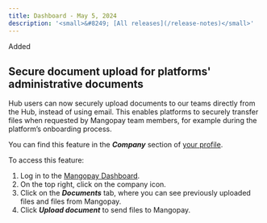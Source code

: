 ```yaml
---
title: Dashboard - May 5, 2024
description: '<small>&#8249; [All releases](/release-notes)</small>'
---
```


<div class="release-notes-page">

<div class="pill pill-green">Added</div>  

## Secure document upload for platforms' administrative documents

Hub users can now securely upload documents to our teams directly from the Hub, instead of using email. This enables platforms to securely transfer files when requested by Mangopay team members, for example during the platform’s onboarding process.

You can find this feature in the ***Company*** section of <a href="https://hub.mangopay.com/user-profile">your profile</a>.

To access this feature:

1. Log in to the <a href="https://hub.mangopay.com/" target="blank">Mangopay Dashboard</a>.
2. On the top right, click on the company icon.
3. Click on the ***Documents*** tab, where you can see previously uploaded files and files from Mangopay. 
5. Click ***Upload document*** to send files to Mangopay.

</div>